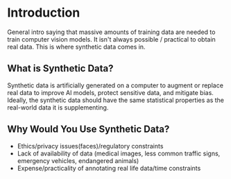 # Introduction

General intro saying that massive amounts of training data are needed to train computer vision models. It isn't always possible / practical to obtain real data. This is where synthetic data comes in.

## What is Synthetic Data?

Synthetic data is artificially generated on a computer to augment or replace real data to improve AI models, protect sensitive data, and mitigate bias. Ideally, the synthetic data should have the same statistical properties as the real-world data it is supplementing.

## Why Would You Use Synthetic Data?

- Ethics/privacy issues(faces)/regulatory constraints
- Lack of availability of data (medical images, less common traffic signs, emergency vehicles, endangered animals)
- Expense/practicality of annotating real life data/time constraints
